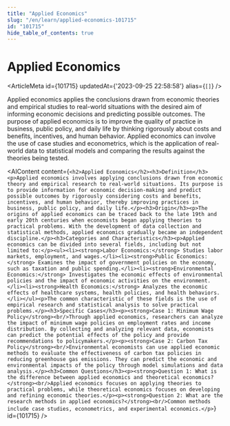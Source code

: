 ```yaml
---
title: "Applied Economics"
slug: "/en/learn/applied-economics-101715"
id: "101715"
hide_table_of_contents: true
---
```



# Applied Economics

<ArticleMeta id={101715} updatedAt={'2023-09-25 22:58:58'} alias={`[]`} />
<div className='border-solid border-b border-t-0 my-4 border-[var(--ifm-color-gray-300)]' />

Applied economics applies the conclusions drawn from economic theories and empirical studies to real-world situations with the desired aim of informing economic decisions and predicting possible outcomes. The purpose of applied economics is to improve the quality of practice in business, public policy, and daily life by thinking rigorously about costs and benefits, incentives, and human behavior. Applied economics can involve the use of case studies and econometrics, which is the application of real-world data to statistical models and comparing the results against the theories being tested.

<AIContent content={`<h2>Applied Economics</h2><h3>Definition</h3><p>Applied economics involves applying conclusions drawn from economic theory and empirical research to real-world situations. Its purpose is to provide information for economic decision-making and predict possible outcomes by rigorously considering costs and benefits, incentives, and human behavior, thereby improving practices in business, public policy, and daily life.</p><h3>Origin</h3><p>The origins of applied economics can be traced back to the late 19th and early 20th centuries when economists began applying theories to practical problems. With the development of data collection and statistical methods, applied economics gradually became an independent discipline.</p><h3>Categories and Characteristics</h3><p>Applied economics can be divided into several fields, including but not limited to:</p><ul><li><strong>Labor Economics:</strong> Studies labor markets, employment, and wages.</li><li><strong>Public Economics:</strong> Examines the impact of government policies on the economy, such as taxation and public spending.</li><li><strong>Environmental Economics:</strong> Investigates the economic effects of environmental policies and the impact of economic activities on the environment.</li><li><strong>Health Economics:</strong> Analyzes the economic effects of healthcare systems, health policies, and health behaviors.</li></ul><p>The common characteristic of these fields is the use of empirical research and statistical analysis to solve practical problems.</p><h3>Specific Cases</h3><p><strong>Case 1: Minimum Wage Policy</strong><br/>Through applied economics, researchers can analyze the impact of minimum wage policies on employment rates and income distribution. By collecting and analyzing relevant data, economists can predict the potential effects of the policy and provide recommendations to policymakers.</p><p><strong>Case 2: Carbon Tax Policy</strong><br/>Environmental economists can use applied economic methods to evaluate the effectiveness of carbon tax policies in reducing greenhouse gas emissions. They can predict the economic and environmental impacts of the policy through model simulations and data analysis.</p><h3>Common Questions</h3><p><strong>Question 1: What is the difference between applied economics and theoretical economics?</strong><br/>Applied economics focuses on applying theories to practical problems, while theoretical economics focuses on developing and refining economic theories.</p><p><strong>Question 2: What are the research methods in applied economics?</strong><br/>Common methods include case studies, econometrics, and experimental economics.</p>`} id={101715} />
